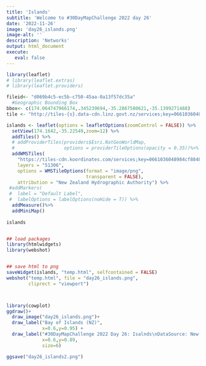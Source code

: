 ```yaml
---
title: 'Islands'
subtitle: 'Welcome to #30DayMapChallenge 2022 day 26'
date: '2022-11-26'
image: 'day26_islands.png'
image-alt: ''
description: 'Networks'
output: html_document
execute: 
   eval: false
---
```




```r

library(leaflet)
# library(leaflet.extras)
# library(leaflet.providers)

fileid<- "d069b4c5-ec5b-c750-45aa-0a13f57dc35a"
  #Geographic Bounding Box
bbox<- c(174.064747966174,.345239694,-35.2867580621,-35.1399271488)
tile <- "http://tiles-{s}.data-cdn.linz.govt.nz/services;key=0661036048984cf88489c5930d0c2e98/tiles/v4/layer=NZ512501/EPSG:3857/{z}/{x}/{y}.png"

islands <- leaflet(options = leafletOptions(zoomControl = FALSE)) %>% 
  setView(174.1642,-35.22549,zoom=12) %>%
  addTiles() %>%
  # addProviderTiles(providers$Esri.NatGeoWorldMap,
  #                  options = providerTileOptions(opacity = 0.35))%>%
  addWMSTiles(
    "https://tiles-cdn.koordinates.com/services;key=0661036048984cf88489c5930d0c2e98/tiles/v4/layer=51306/EPSG:3857/{z}/{x}/{y}.png",
    layers = "51306",
    options = WMSTileOptions(format = "image/png", 
                             transparent = FALSE),
    attribution = "New Zealand Hydrographic Authority") %>%
 #addMarkers(
 #  label = "Default Label",
 #  labelOptions = labelOptions(noHide = T)) %>%
  addMeasure()%>%
  addMiniMap()
  
islands  


## load packages
library(htmlwidgets)
library(webshot)


## save html to png
saveWidget(islands, "temp.html", selfcontained = FALSE)
webshot("temp.html", file = "day26_islands.png",
        cliprect = "viewport")



library(cowplot)
ggdraw()+
  draw_image("day26_islands.png")+
  draw_label("Bay of Islands (NZ)",
             x=0.6,y=0.95) +
  draw_label("#30DayMapChallenge 2022 Day 26: Isalnds\nDataSource: New Zealand Hydrographic Authority | Graphics: @fgazzelloni",
             x=0.6,y=0.89,
             size=6) 

ggsave("day26_islands2.png")

```
